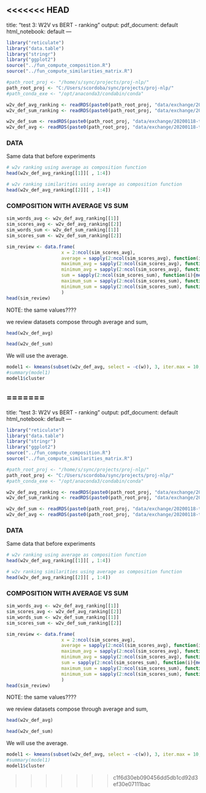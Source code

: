 <<<<<<< HEAD
---
title: "test 3: W2V vs BERT - ranking"
output:
  pdf_document: default
  html_notebook: default
---


```{r, echo = FALSE}
library("reticulate")
library("data.table")
library("stringr")
library("ggplot2")
source("../fun_compute_composition.R")
source("../fun_compute_similarities_matrix.R")

#path_root_proj <- "/home/s/sync/projects/proj-nlp/"
path_root_proj <- "C:/Users/scordoba/sync/projects/proj-nlp/"
#path_conda_exe <- "/opt/anaconda3/condabin/conda" 

w2v_def_avg_ranking <- readRDS(paste0(path_root_proj, "data/exchange/20200118-test3-wToDef/w2v_def_avg_ranking.rds"))
w2v_def_sum_ranking <- readRDS(paste0(path_root_proj, "data/exchange/20200118-test3-wToDef/w2v_def_sum_ranking.rds"))

w2v_def_sum <- readRDS(paste0(path_root_proj, "data/exchange/20200118-test3-wToDef/w2v_def_sum.rds"))
w2v_def_avg <- readRDS(paste0(path_root_proj, "data/exchange/20200118-test3-wToDef/w2v_def_avg.rds"))
```

### DATA

Same data that before experiments


```{r}
# w2v ranking using average as composition function
head(w2v_def_avg_ranking[[1]][ , 1:4])
```

```{r}
# w2v ranking similarities using average as composition function
head(w2v_def_avg_ranking[[2]][ , 1:4])
```

### COMPOSITION WITH AVERAGE VS SUM

```{r, echo = FALSE}
sim_words_avg <- w2v_def_avg_ranking[[1]]
sim_scores_avg <- w2v_def_avg_ranking[[2]]
sim_words_sum <- w2v_def_sum_ranking[[1]]
sim_scores_sum <- w2v_def_sum_ranking[[2]]

sim_review <- data.frame(
                    x = 2:ncol(sim_scores_avg),
                    average = sapply(2:ncol(sim_scores_avg), function(i){mean(as.numeric(sim_scores_avg[[i]]))}),
                    maximum_avg = sapply(2:ncol(sim_scores_avg), function(i){max(as.numeric(sim_scores_avg[[i]]))}),
                    minimum_avg = sapply(2:ncol(sim_scores_avg), function(i){min(as.numeric(sim_scores_avg[[i]]))}),
                    sum = sapply(2:ncol(sim_scores_sum), function(i){mean(as.numeric(sim_scores_sum[[i]]))}),
                    maximum_sum = sapply(2:ncol(sim_scores_sum), function(i){max(as.numeric(sim_scores_sum[[i]]))}),
                    minimum_sum = sapply(2:ncol(sim_scores_sum), function(i){min(as.numeric(sim_scores_sum[[i]]))})
                    )
head(sim_review)
```

NOTE: the same values????


we review datasets compose through average and sum,

```{r}
head(w2v_def_avg)
```



```{r}
head(w2v_def_sum)
```



We will use the average.


```{r}
model1 <- kmeans(subset(w2v_def_avg, select = -c(w)), 3, iter.max = 10, nstart = 1, algorithm = c("Hartigan-Wong"), trace=TRUE)
#summary(model1)
model1$cluster

```




=======
---
title: "test 3: W2V vs BERT - ranking"
output:
  pdf_document: default
  html_notebook: default
---


```r
library("reticulate")
library("data.table")
library("stringr")
library("ggplot2")
source("../fun_compute_composition.R")
source("../fun_compute_similarities_matrix.R")

#path_root_proj <- "/home/s/sync/projects/proj-nlp/"
path_root_proj <- "C:/Users/scordoba/sync/projects/proj-nlp/"
#path_conda_exe <- "/opt/anaconda3/condabin/conda" 

w2v_def_avg_ranking <- readRDS(paste0(path_root_proj, "data/exchange/20200118-test3-wToDef/w2v_def_avg_ranking.rds"))
w2v_def_sum_ranking <- readRDS(paste0(path_root_proj, "data/exchange/20200118-test3-wToDef/w2v_def_sum_ranking.rds"))

w2v_def_sum <- readRDS(paste0(path_root_proj, "data/exchange/20200118-test3-wToDef/w2v_def_sum.rds"))
w2v_def_avg <- readRDS(paste0(path_root_proj, "data/exchange/20200118-test3-wToDef/w2v_def_avg.rds"))
```

### DATA

Same data that before experiments


```r
# w2v ranking using average as composition function
head(w2v_def_avg_ranking[[1]][ , 1:4])
```

```r
# w2v ranking similarities using average as composition function
head(w2v_def_avg_ranking[[2]][ , 1:4])
```

### COMPOSITION WITH AVERAGE VS SUM

```r
sim_words_avg <- w2v_def_avg_ranking[[1]]
sim_scores_avg <- w2v_def_avg_ranking[[2]]
sim_words_sum <- w2v_def_sum_ranking[[1]]
sim_scores_sum <- w2v_def_sum_ranking[[2]]

sim_review <- data.frame(
                    x = 2:ncol(sim_scores_avg),
                    average = sapply(2:ncol(sim_scores_avg), function(i){mean(as.numeric(sim_scores_avg[[i]]))}),
                    maximum_avg = sapply(2:ncol(sim_scores_avg), function(i){max(as.numeric(sim_scores_avg[[i]]))}),
                    minimum_avg = sapply(2:ncol(sim_scores_avg), function(i){min(as.numeric(sim_scores_avg[[i]]))}),
                    sum = sapply(2:ncol(sim_scores_sum), function(i){mean(as.numeric(sim_scores_sum[[i]]))}),
                    maximum_sum = sapply(2:ncol(sim_scores_sum), function(i){max(as.numeric(sim_scores_sum[[i]]))}),
                    minimum_sum = sapply(2:ncol(sim_scores_sum), function(i){min(as.numeric(sim_scores_sum[[i]]))})
                    )
head(sim_review)
```

NOTE: the same values????


we review datasets compose through average and sum,

```r
head(w2v_def_avg)
```



```r
head(w2v_def_sum)
```



We will use the average.


```r
model1 <- kmeans(subset(w2v_def_avg, select = -c(w)), 3, iter.max = 10, nstart = 1, algorithm = c("Hartigan-Wong"), trace=TRUE)
#summary(model1)
model1$cluster

```




>>>>>>> c1f6d30eb090456dd5db1cd92d3ef30e07111bac
